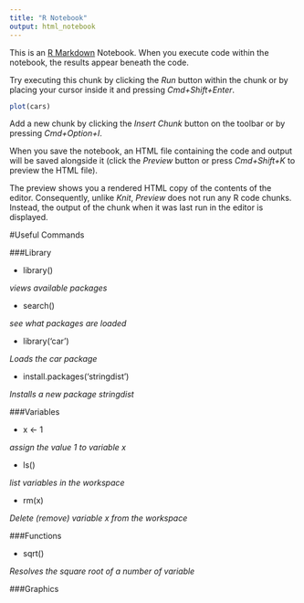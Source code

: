 ```yaml
---
title: "R Notebook"
output: html_notebook
---
```


This is an [R Markdown](http://rmarkdown.rstudio.com) Notebook. When you execute code within the notebook, the results appear beneath the code. 

Try executing this chunk by clicking the *Run* button within the chunk or by placing your cursor inside it and pressing *Cmd+Shift+Enter*. 

```r
plot(cars)
```

Add a new chunk by clicking the *Insert Chunk* button on the toolbar or by pressing *Cmd+Option+I*.

When you save the notebook, an HTML file containing the code and output will be saved alongside it (click the *Preview* button or press *Cmd+Shift+K* to preview the HTML file). 

The preview shows you a rendered HTML copy of the contents of the editor. Consequently, unlike *Knit*, *Preview* does not run any R code chunks. Instead, the output of the chunk when it was last run in the editor is displayed.


#Useful Commands

###Library

- library()

*views available packages*

- search()

*see what packages are loaded*

- library('car')

*Loads the car package*

- install.packages('stringdist')

*Installs a new package stringdist*


###Variables

 - x <- 1 
 
 *assign the value 1 to variable x*
 
 - ls()
 
 *list variables in the workspace*
 
 - rm(x)
 
 *Delete (remove) variable x from the workspace*
 
###Functions

- sqrt()

*Resolves the square root of a number of variable*


###Graphics
